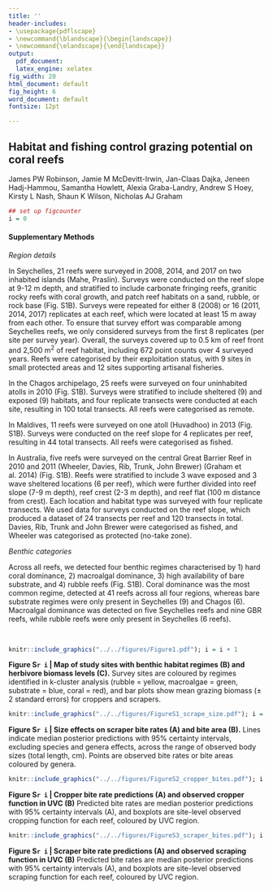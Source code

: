 ```yaml
---
title: ''
header-includes:
- \usepackage{pdflscape}
- \newcommand{\blandscape}{\begin{landscape}}
- \newcommand{\elandscape}{\end{landscape}}
output:
  pdf_document:
  latex_engine: xelatex
fig_width: 20
html_document: default
fig_height: 6
word_document: default
fontsize: 12pt

---
```


## Habitat and fishing control grazing potential on coral reefs


James PW Robinson, Jamie M McDevitt-Irwin, Jan-Claas Dajka, Jeneen Hadj-Hammou, Samantha Howlett, Alexia Graba-Landry, Andrew S Hoey, Kirsty L Nash, Shaun K Wilson, Nicholas AJ Graham


```r
## set up figcounter
i = 0
```

#### Supplementary Methods

*Region details*

In Seychelles, 21 reefs were surveyed in 2008, 2014, and 2017 on two inhabited islands (Mahe, Praslin). Surveys were conducted on the reef slope at 9-12 m depth, and stratified to include carbonate fringing reefs, granitic rocky reefs with coral growth, and patch reef habitats on a sand, rubble, or rock base (Fig. S1B). Surveys were repeated for either 8 (2008) or 16 (2011, 2014, 2017) replicates at each reef, which were located at least 15 m away from each other. To ensure that survey effort was comparable among Seychelles reefs, we only considered surveys from the first 8 replicates (per site per survey year).  Overall, the surveys covered up to 0.5 km of reef front and 2,500 m^2^ of reef habitat, including 672 point counts over 4 surveyed years. Reefs were categorised by their exploitation status, with 9 sites in small protected areas and 12 sites supporting artisanal fisheries.

In the Chagos archipelago, 25 reefs were surveyed on four uninhabited atolls in 2010 (Fig. S1B). Surveys were stratified to include sheltered (9) and exposed (9) habitats, and four replicate transects were conducted at each site, resulting in 100 total transects. All reefs were categorised as remote. 

In Maldives, 11 reefs were surveyed on one atoll (Huvadhoo) in 2013 (Fig. S1B). Surveys were conducted on the reef slope for 4 replicates per reef, resulting in 44 total transects. All reefs were categorised as fished.

In Australia, five reefs were surveyed on the central Great Barrier Reef in 2010 and 2011 (Wheeler, Davies, Rib, Trunk, John Brewer) (Graham et al. 2014) (Fig. S1B). Reefs were stratified to include 3 wave exposed and 3 wave sheltered locations (6 per reef), which were further divided into reef slope (7-9 m depth), reef crest (2-3 m depth), and reef flat (100 m distance from crest). Each location and habitat type was surveyed with four replicate transects. We used data for surveys conducted on the reef slope, which produced a dataset of 24 transects per reef and 120 transects in total. Davies, Rib, Trunk and John Brewer were categorised as fished, and Wheeler was categorised as protected (no-take zone).

*Benthic categories*

Across all reefs, we detected four benthic regimes characterised by 1) hard coral dominance, 2) macroalgal dominance, 3) high availability of bare substrate, and 4) rubble reefs (Fig. S1B). Coral dominance was the most common regime, detected at 41 reefs across all four regions, whereas bare substrate regimes were only present in Seychelles (9) and Chagos (6). Macroalgal dominance was detected on five Seychelles reefs and nine GBR reefs, while rubble reefs were only present in Seychelles (6 reefs).


&nbsp;

```r
knitr::include_graphics("../../figures/Figure1.pdf"); i = i + 1
```

**Figure S`r i` | Map of study sites with benthic habitat regimes (B) and herbivore biomass levels (C).** Survey sites are coloured by regimes identified in k-cluster analysis (rubble = yellow, macroalgae = green, substrate = blue, coral = red), and bar plots show mean grazing biomass (± 2 standard errors) for croppers and scrapers.

\newpage

```r
knitr::include_graphics("../../figures/FigureS1_scrape_size.pdf"); i = i + 1
```

**Figure S`r i` | Size effects on scraper bite rates (A) and bite area (B).** Lines indicate median posterior predictions with 95% certainty intervals, excluding species and genera effects, across the range of observed body sizes (total length, cm). Points are observed bite rates or bite areas coloured by genera. 

\newpage

```r
knitr::include_graphics("../../figures/FigureS2_cropper_bites.pdf"); i = i + 1
```

**Figure S`r i` | Cropper bite rate predictions (A) and observed cropper function in UVC (B)** Predicted bite rates are median posterior predictions with 95% certainty intervals (A), and boxplots are site-level observed cropping function for each reef, coloured by UVC region.

\newpage


```r
knitr::include_graphics("../../figures/FigureS3_scraper_bites.pdf"); i = i + 1
```

**Figure S`r i` | Scraper bite rate predictions (A) and observed scraping function in UVC (B)** Predicted bite rates are median posterior predictions with 95% certainty intervals (A), and boxplots are site-level observed scraping function for each reef, coloured by UVC region.

\newpage




